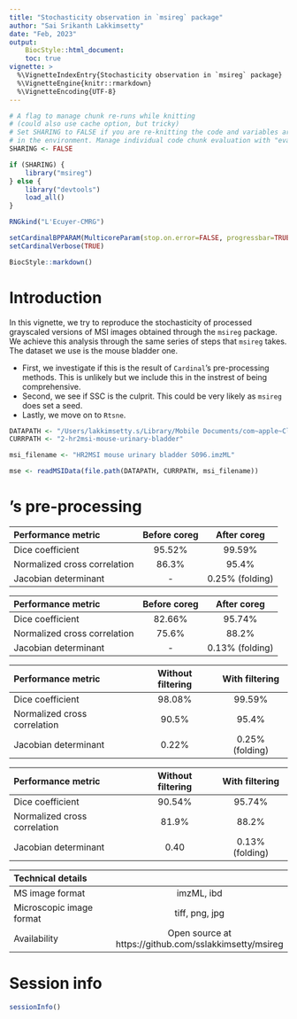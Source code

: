 ```yaml
---
title: "Stochasticity observation in `msireg` package"
author: "Sai Srikanth Lakkimsetty"
date: "Feb, 2023"
output:
    BiocStyle::html_document:
    toc: true 
vignette: >
  %\VignetteIndexEntry{Stochasticity observation in `msireg` package} 
  %\VignetteEngine{knitr::rmarkdown}
  %\VignetteEncoding{UTF-8}
---
```


```r
# A flag to manage chunk re-runs while knitting 
# (could also use cache option, but tricky) 
# Set SHARING to FALSE if you are re-knitting the code and variables are already 
# in the environment. Manage individual code chunk evaluation with "eval" option. 
SHARING <- FALSE 

if (SHARING) {
    library("msireg") 
} else {
    library("devtools")
    load_all()
} 

RNGkind("L'Ecuyer-CMRG") 

setCardinalBPPARAM(MulticoreParam(stop.on.error=FALSE, progressbar=TRUE))
setCardinalVerbose(TRUE)
```

```r
BiocStyle::markdown()
```


# Introduction  

In this vignette, we try to reproduce the stochasticity of processed grayscaled versions of MSI images obtained through the `msireg` package. We achieve this analysis through the same series of steps that `msireg` takes. The dataset we use is the mouse bladder one. 

* First, we investigate if this is the result of `Cardinal`'s pre-processing methods. This is unlikely but we include this in the instrest of being comprehensive. 
* Second, we see if SSC is the culprit. This could be very likely as `msireg` does set a seed. 
* Lastly, we move on to `Rtsne`. 


```r
DATAPATH <- "/Users/lakkimsetty.s/Library/Mobile Documents/com~apple~CloudDocs/00-NEU/2-Ind-Study/9-data"
CURRPATH <- "2-hr2msi-mouse-urinary-bladder"

msi_filename <- "HR2MSI mouse urinary bladder S096.imzML"

mse <- readMSIData(file.path(DATAPATH, CURRPATH, msi_filename))
``` 


# \texttt{Cardinal}'s pre-processing 


| Performance metric | Before coreg | After coreg | 
|:-------------------|:------------:|:-----------:| 
| Dice coefficient | 95.52% | 99.59% | 
| Normalized cross correlation | 86.3% | 95.4% | 
| Jacobian determinant | - | 0.25% (folding) | 


| Performance metric | Before coreg | After coreg | 
|:-------------------|:------------:|:-----------:| 
| Dice coefficient | 82.66% | 95.74% | 
| Normalized cross correlation | 75.6% | 88.2% | 
| Jacobian determinant | - | 0.13% (folding) | 


| Performance metric | Without filtering | With filtering | 
|:-------------------|:------------:|:-----------:| 
| Dice coefficient | 98.08% | 99.59% | 
| Normalized cross correlation | 90.5% | 95.4% | 
| Jacobian determinant | 0.22%  | 0.25% (folding) | 


| Performance metric | Without filtering | With filtering | 
|:-------------------|:------------:|:-----------:| 
| Dice coefficient | 90.54% | 95.74% | 
| Normalized cross correlation | 81.9% | 88.2% | 
| Jacobian determinant | 0.40 | 0.13% (folding) | 



| Technical details | 
|:-------------------|:------------:| 
| MS image format | imzML, ibd | 
| Microscopic image format | tiff, png, jpg | 
| Availability | Open source at https://github.com/sslakkimsetty/msireg | 


# Session info

```r
sessionInfo()
```

